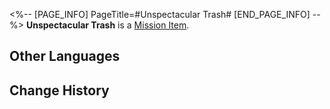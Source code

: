 <%-- [PAGE_INFO]
PageTitle=#Unspectacular Trash#
[END_PAGE_INFO] --%>
{{Item Infobox
|id          = 140387
|image       = Item Unspectacular Trash.png
|type        = Mission Item
|invCategory = Missions
|rarity      = 3
|effect      = 
|description = A trash bag filled with celestial jade tiles. Celestial jade tiles possess differing levels of rarity, and the sorting can be seen from the colors of the trash bags.
}}
{{Description|''"Enjoy responsibly, spend wisely."''}}
'''Unspectacular Trash''' is a [[Mission Item]].

==Other Languages==
{{Other Languages
|en   = Unspectacular Trash
|zhs  = 貌不惊人的垃圾
|zht  = 貌不驚人的垃圾
|ja   = 平凡なゴミ
|ko   = 보잘것없는 쓰레기
|es   = Basura poco llamativa
|fr   = Poubelle sans intérêt
|ru   = Непримечательный мусор
|th   = ขยะที่ไม่มีอะไรพิเศษ
|vi   = Rác Không Có Gì Lạ
|de   = Unspektakulärer Müll
|id   = Sampah yang Tidak Spektakuler
|pt   = Lixo Esquecível
}}

==Change History==
{{Change History|2.0}}